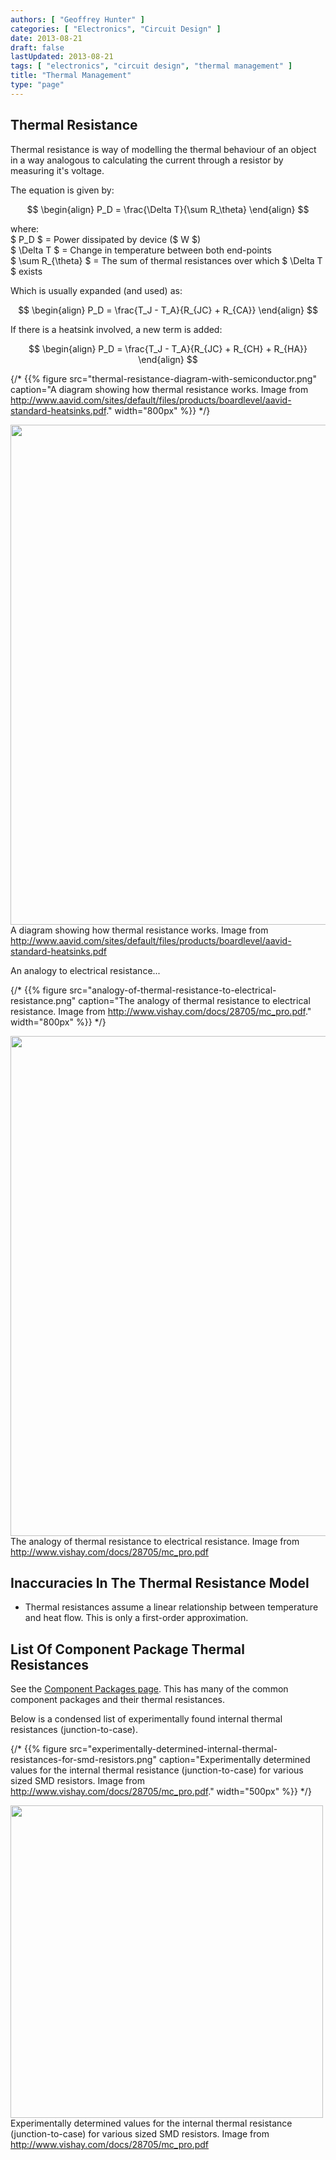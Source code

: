 ```yaml
---
authors: [ "Geoffrey Hunter" ]
categories: [ "Electronics", "Circuit Design" ]
date: 2013-08-21
draft: false
lastUpdated: 2013-08-21
tags: [ "electronics", "circuit design", "thermal management" ]
title: "Thermal Management"
type: "page"
---
```



## Thermal Resistance

Thermal resistance is way of modelling the thermal behaviour of an object in a way analogous to calculating the current through a resistor by measuring it's voltage.

The equation is given by:

$$
\begin{align}
P_D = \frac{\Delta T}{\sum R_\theta}
\end{align}
$$

<p className="centered">	where:<br/>
	$ P_D $ = Power dissipated by device ($ W $)<br/>
	$ \Delta T $ = Change in temperature between both end-points<br/>
	$ \sum R_{\theta} $ = The sum of thermal resistances over which $ \Delta T $ exists<br/></p>

Which is usually expanded (and used) as:

$$
\begin{align}
P_D = \frac{T_J - T_A}{R_{JC} + R_{CA}}
\end{align}
$$

If there is a heatsink involved, a new term is added:

$$
\begin{align}
P_D = \frac{T_J - T_A}{R_{JC} + R_{CH} + R_{HA}}
\end{align}
$$

{/* {{% figure src="thermal-resistance-diagram-with-semiconductor.png" caption="A diagram showing how thermal resistance works. Image from http://www.aavid.com/sites/default/files/products/boardlevel/aavid-standard-heatsinks.pdf."  width="800px" %}} */}

<Image src={thermal_resistance_diagram_with_semiconductor} width="800">A diagram showing how thermal resistance works. Image from http://www.aavid.com/sites/default/files/products/boardlevel/aavid-standard-heatsinks.pdf</Image>

An analogy to electrical resistance...

{/* {{% figure src="analogy-of-thermal-resistance-to-electrical-resistance.png" caption="The analogy of thermal resistance to electrical resistance. Image from http://www.vishay.com/docs/28705/mc_pro.pdf."  width="800px" %}} */}

<Image src={analogy_of_thermal_resistance_to_electrical_resistance} width="800">The analogy of thermal resistance to electrical resistance. Image from http://www.vishay.com/docs/28705/mc_pro.pdf</Image>

## Inaccuracies In The Thermal Resistance Model

* Thermal resistances assume a linear relationship between temperature and heat flow. This is only a first-order approximation.

## List Of Component Package Thermal Resistances

See the [Component Packages page](/pcb-design/component-packages/). This has many of the common component packages and their thermal resistances.

Below is a condensed list of experimentally found internal thermal resistances (junction-to-case).

{/* {{% figure src="experimentally-determined-internal-thermal-resistances-for-smd-resistors.png" caption="Experimentally determined values for the internal thermal resistance (junction-to-case) for various sized SMD resistors. Image from http://www.vishay.com/docs/28705/mc_pro.pdf."  width="500px" %}} */}

<Image src={experimentally_determined_internal_thermal_resistances_for_smd_resistors} width="500">Experimentally determined values for the internal thermal resistance (junction-to-case) for various sized SMD resistors. Image from http://www.vishay.com/docs/28705/mc_pro.pdf</Image>
